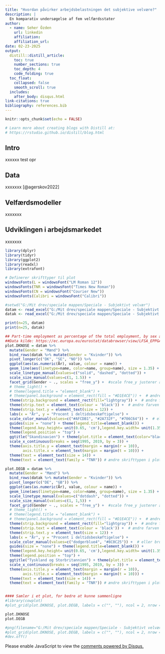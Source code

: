 ```yaml
---
title: "Hvordan påvirker arbejdsbelastningen det subjektive velvære?"
description: |
  En komparativ undersøgelse af fem velfærdsstater
author:
  - name: Seher Özden
    url: linkedin
    affiliation: 
    affiliation_url: 
date: 02-23-2025
output:
  distill::distill_article:
    toc: true
    number_sections: true
    toc_depth: 4
    code_folding: true
  toc_float: 
    collapsed: false
    smooth_scroll: true
  includes: 
    after_body: disqus.html
link-citations: true
bibliography: references.bib
---
```




```r
knitr::opts_chunk$set(echo = FALSE)

# Learn more about creating blogs with Distill at:
# https://rstudio.github.io/distill/blog.html

```

## Intro

xxxxxx test opr

## Data

xxxxxxx [@agerskov2022]

## Velfærdsmodeller

xxxxxxx

## Udviklingen i arbejdsmarkedet

xxxxxxx

```r
library(dplyr)
library(tidyr)
library(ggplot2)
library(readxl)
library(extrafont)

# Definerer skrifttyper til plot
windowsFonts(L = windowsFont("LM Roman 12"))
windowsFonts(TNR = windowsFont("Times New Roman"))
windowsFonts(CN = windowsFont("Courier New"))
windowsFonts(Calibri = windowsFont("Calibri"))
```

```r
#setwd("G:/Mit drev/speciale mappen/Speciale - Subjektivt velvær")
datam <- read_excel("G:/Mit drev/speciale mappen/Speciale - Subjektivt velvær/DKNOSEDEGB.partime.m Eurostat.xlsx")
datak <- read_excel("G:/Mit drev/speciale mappen/Speciale - Subjektivt velvær/DKNOSEDEGB.partime.k Eurostat.xlsx")

print(n=25, datam)
print(n=25, datak)
```

```r
## Part-time employment as percentage of the total employment, by sex and age (%), 15-64 år - Skandinavien vs. Tyskland og Storbritannien   
##Data kilde: https://ec.europa.eu/eurostat/databrowser/view/LFSA_EPPGA__custom_2957721/settings_1/table?lang=en   
plot.DKNOSE = datam %>% 
  mutate(Gender = "Mænd") %>%
  bind_rows(datak %>% mutate(Gender = "Kvinder")) %>%
  pivot_longer(c("DK", "SE", "NO")) %>%
  ggplot(aes(as.numeric(År), value, colour = name)) +
  geom_line(aes(linetype=name, color=name, group=name), size = 1.35) +
  scale_linetype_manual(values=c("solid", "dashed", "dotted")) + 
  scale_size_manual(values=c(1, 1.5)) +
  facet_grid(Gender ~ ., scales = "free_y") +  #scale free_y justerer akserne
  # theme_light() + 
  # theme(legend.title = "element_blank") +
  # theme(panel.background = element_rect(fill = "#D1E4CE")) +  # ændrer farven på baggrunden i plot
  theme(strip.background = element_rect(fill="lightgray")) +  # ændre farven på panel labels 
  theme(strip.text = element_text(colour = 'black')) +  # ændre farven på teksten i panel labels
  theme(strip.text.y = element_text(size = 12)) +  
  labs(x = "År", y = "Procent i deltidsbeskæftigelse") + 
  scale_color_manual(values=c("#AFCDB1", "#2A732F", "#706C64")) +  # eller brug rød farve tone #B00020
  guides(size = "none") + theme(legend.title=element_blank()) + 
  theme(legend.key.height= unit(0.65, 'cm'),legend.key.width= unit(1.35, 'cm')) +  # ændre størrelsen på legend, længde og højde
  theme(legend.position = "top") + 
  ggtitle("Skandinavien") + theme(plot.title = element_text(color="black", size=14, face="bold", hjust = 0.55)) + 
  scale_x_continuous(breaks = seq(1995, 2019, by = 3)) +
  theme(axis.title.y = element_text(margin = margin(r = 10)), 
        axis.title.x = element_text(margin = margin(t = 10))) +
  theme(text = element_text(size = 14)) +
  theme(text = element_text(family = "TNR")) # ændre skrifttypen i plot

plot.DEGB = datam %>% 
  mutate(Gender = "Mænd") %>%
  bind_rows(datak %>% mutate(Gender = "Kvinder")) %>%
  pivot_longer(c("DE", "GB")) %>%
  ggplot(aes(as.numeric(År), value, colour = name)) +
  geom_line(aes(linetype=name, color=name, group=name), size = 1.35) +
  scale_linetype_manual(values=c("dotdash", "dotted")) + 
  scale_size_manual(values=c(1, 1,5)) +
  facet_grid(Gender ~ ., scales = "free_y") +  #scale free_y justerer akserne
  # theme_light() + 
  # theme(legend.title = "element_blank") +
  # theme(panel.background = element_rect(fill = "#D1E4CE")) +  # ændrer farven på baggrunden i plot
  theme(strip.background = element_rect(fill="lightgray")) +  # ændre farven på panel labels 
  theme(strip.text = element_text(colour = 'black')) +  # ændre farven på teksten i panel labels
  theme(strip.text.y = element_text(size = 12)) +
  labs(x = "År", y = "Procent i deltidsbeskæftigelse") + 
  scale_color_manual(values=c("dodgerblue4", "#8C0C25")) +  # eller brug rød farve tone #B00020
  guides(size = "none") + theme(legend.title=element_blank()) + 
  theme(legend.key.height= unit(0.65, 'cm'),legend.key.width= unit(1.35, 'cm')) +  # ændre størrelsen på legend, længde og højde
  theme(legend.position = "top") +
  ggtitle("Tyskland og Storbritannien") + theme(plot.title = element_text(color="black", size=14, face="bold", hjust = 0.55)) + 
  scale_x_continuous(breaks = seq(1995, 2019, by = 3)) +
  theme(axis.title.y = element_text(margin = margin(r = 10)), 
        axis.title.x = element_text(margin = margin(t = 10))) +
  theme(text = element_text(size = 14)) +
  theme(text = element_text(family = "TNR")) # ændre skrifttypen i plot


#### Samler i et plot, for bedre at kunne sammenligne
#library(cowplot)
#plot_grid(plot.DKNOSE, plot.DEGB, labels = c("", ""), ncol = 2, nrow = 1, label_x = 0.35, label_y = 1.020, label_size=14)

plot.DKNOSE
plot.DEGB

#png(filename="G:/Mit drev/speciale mappen/Speciale - Subjektivt velvær/plot2.nyfarve.png", width = 800, height = 330)
#plot_grid(plot.DKNOSE, plot.DEGB, labels = c("", ""), ncol = 2, nrow = 1, label_x = 0.35, label_y = 1.020, label_size=14)
#dev.off()
```





<div id="disqus_thread"></div>
<script>
    /**
    *  RECOMMENDED CONFIGURATION VARIABLES: EDIT AND UNCOMMENT THE SECTION BELOW TO INSERT DYNAMIC VALUES FROM YOUR PLATFORM OR CMS.
    *  LEARN WHY DEFINING THESE VARIABLES IS IMPORTANT: https://disqus.com/admin/universalcode/#configuration-variables    */
    
    var disqus_config = function () {
    this.page.url = sociodata;  // Replace PAGE_URL with your page's canonical URL variable
    this.page.identifier = sociodata; // Replace PAGE_IDENTIFIER with your page's unique identifier variable
    };
    
    (function() { // DON'T EDIT BELOW THIS LINE
    var d = document, s = d.createElement('script');
    s.src = 'https://sociodata.disqus.com/embed.js';
    s.setAttribute('data-timestamp', +new Date());
    (d.head || d.body).appendChild(s);
    })();
</script>
<noscript>Please enable JavaScript to view the <a href="https://disqus.com/?ref_noscript">comments powered by Disqus.</a></noscript>
